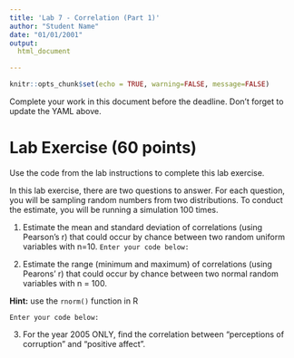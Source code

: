 ```yaml
---
title: 'Lab 7 - Correlation (Part 1)'
author: "Student Name"
date: "01/01/2001"
output: 
  html_document

---
```


```r
knitr::opts_chunk$set(echo = TRUE, warning=FALSE, message=FALSE)
```


Complete your work in this document before the deadline. Don't forget to update the YAML above.

# Lab Exercise (60 points)

Use the code from the lab instructions to complete this lab exercise.

In this lab exercise, there are two questions to answer. For each question, you will be sampling random numbers from two distributions. To conduct the estimate, you will be running a simulation 100 times.

1. Estimate the mean and standard deviation of correlations (using Pearson's r) that could occur by chance between two random uniform variables with n=10.
`Enter your code below:`




2. Estimate the range (minimum and maximum) of correlations (using Pearons' r) that could occur by chance between two normal random variables with n = 100.

**Hint:** use the `rnorm()` function in R

`Enter your code below:`



3. For the year 2005 ONLY, find the correlation between “perceptions of corruption” and “positive affect”. 




